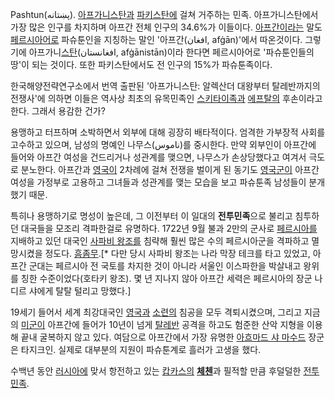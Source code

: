 Pashtun(پښتانه). [[아프가니스탄]]과 [[파키스탄]]에 걸쳐 거주하는 민족. 아프가니스탄에서 가장 많은 인구를 차지하며 아프간 전체 인구의 34.6%가 이들이다. [[아프간]]이라는 말도 [[페르시아어]]로 파슈툰인을 지칭하는 말인 '아프간(افغان, afġān)'에서 따온것이다. 그렇기에 아프가니[[스탄]](افغانستان, afġānistān)이라 한다면 페르시아어로 '파슈툰인들의 땅'이 되는 것이다. 또한 파키스탄에서도 전 인구의 15%가 파슈툰족이다. 

한국해양전략연구소에서 번역 출판된 '아프가니스탄: 알렉산더 대왕부터 탈레반까지의 전쟁사'에 의하면 이들은 역사상 최초의 유목민족인 [[스키타이]]족과 [[에프]]탈의 후손이라고 한다. 그래서 용감한 건가?

용맹하고 터프하며 소박하면서 외부에 대해 굉장히 배타적이다. 엄격한 가부장적 사회를 고수하고 있으며, 남성의 명예인 나무스(ناموس)를 중시한다. 만약 외부인이 아프간에 들어와 아프간 여성을 건드리거나 성관계를 맺으면, 나무스가 손상당했다고 여겨서 극도로 분노한다. 아프간과 [[영국]]이 2차례에 걸쳐 전쟁을 벌이게 된 동기도 [[영국군]]이 아프간 여성을 가정부로 고용하고 그녀들과 성관계를 맺는 모습을 보고 파슈툰족 남성들이 분개했기 때문.

특히나 용맹하기로 명성이 높은데, 그 이전부터 이 일대의 '''전투민족'''으로 불리고 침투하던 대국들을 모조리 격파한걸로 유명하다. 1722년 9월 불과 2만의 군사로 [[페르시아]]를 지배하고 있던 대국인 [[사파비 왕조]]를 침략해 훨씬 많은 수의 페르시아군을 격파하고 멸망시켰을 정도다. [[흠좀무]].[* 다만 당시 사파비 왕조는 나라 막장 테크를 타고 있었고, 아프간 군대는 페르시아 전 국토를 차지한 것이 아니라 서울인 이스파한을 박살내고 왕위를 칭한 수준이었다(호타키 왕조). 몇 년 지나지 않아 아프간 세력은 페르시아의 장군 나디르 샤에게 탈탈 털리고 망했다.]

19세기 들어서 세계 최강대국인 [[영국]]과 [[소련]]의 침공을 모두 격퇴시켰으며, 그리고 지금의 [[미군]]이 아프간에 들어가 10년이 넘게 [[탈레반]] 공격을 하고도 험준한 산악 지형을 이용해 끝내 굴복하지 않고 있다. 여담으로 아프간에서 가장 유명한 [[아흐마드 샤 마수드]] 장군은 타지크인. 실제로 대부분의 지원이 파슈툰계로 흘러가 고생을 했다.

수백년 동안 [[러시아]]에 맞서 항전하고 있는 [[캅카스]]의 '''[[체첸]]'''과 필적할 만큼 후덜덜한 [[전투민족]].
